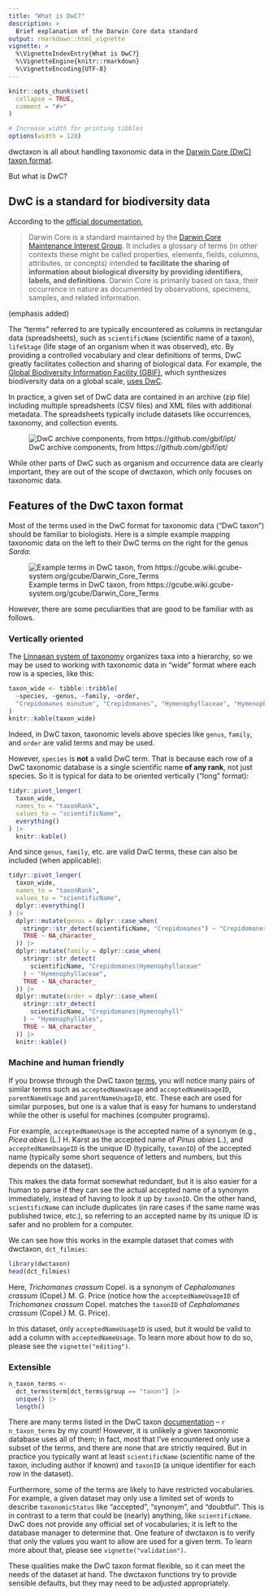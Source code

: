```yaml
---
title: "What is DwC?"
description: >
  Brief explanation of the Darwin Core data standard
output: rmarkdown::html_vignette
vignette: >
  %\VignetteIndexEntry{What is DwC?}
  %\VignetteEngine{knitr::rmarkdown}
  %\VignetteEncoding{UTF-8}
---
```


```r
knitr::opts_chunk$set(
  collapse = TRUE,
  comment = "#>"
)

# Increase width for printing tibbles
options(width = 120)
```

dwctaxon is all about handling taxonomic data in the [Darwin Core (DwC) taxon format](https://dwc.tdwg.org/terms/#taxon).

But what is DwC?

## DwC is a standard for biodiversity data

According to the [official documentation](https://dwc.tdwg.org/),

> Darwin Core is a standard maintained by the [Darwin Core Maintenance Interest Group](https://www.tdwg.org/standards/dwc/#maintenance%20group). It includes a glossary of terms (in other contexts these might be called properties, elements, fields, columns, attributes, or concepts) intended **to facilitate the sharing of information about biological diversity by providing identifiers, labels, and definitions**. Darwin Core is primarily based on taxa, their occurrence in nature as documented by observations, specimens, samples, and related information.

(emphasis added)

The "terms" referred to are typically encountered as columns in rectangular data (spreadsheets), such as `scientificName` (scientific name of a taxon), `lifeStage` (life stage of an organism when it was observed), etc. By providing a controlled vocabulary and clear definitions of terms, DwC greatly facilitates collection and sharing of biological data. For example, the [Global Biodiversity Information Facility (GBIF)](https://www.gbif.org/), which synthesizes biodiversity data on a global scale, [uses DwC](https://www.gbif.org/darwin-core).

In practice, a given set of DwC data are contained in an archive (zip file) including multiple spreadsheets (CSV files) and XML files with additional metadata. The spreadsheets typically include datasets like occurrences, taxonomy, and collection events.

![DwC archive components, from https://github.com/gbif/ipt/](dwca.png "Scheme of Darwing Core Archive, showing connected spreadsheets and metadata files contained in a zip archive")

While other parts of DwC such as organism and occurrence data are clearly important, they are out of the scope of dwctaxon, which only focuses on taxonomic data.

## Features of the DwC taxon format

Most of the terms used in the DwC format for taxonomic data ("DwC taxon") should be familiar to biologists. Here is a simple example mapping taxonomic data on the left to their DwC terms on the right for the genus *Sarda*:

![Example terms in DwC taxon, from https://gcube.wiki.gcube-system.org/gcube/Darwin_Core_Terms](https://gcube.wiki.gcube-system.org/images_gcube/c/c5/Sarda4.png "Visual example of terms in Darwin Core Taxon for the genus Sarda with a picture of this organism (a fish)")

However, there are some peculiarities that are good to be familiar with as follows.

### Vertically oriented

The [Linnaean system of taxonomy](https://en.wikipedia.org/wiki/Linnaean_taxonomy) organizes taxa into a hierarchy, so we may be used to working with taxonomic data in "wide" format where each row is a species, like this:

```r
taxon_wide <- tibble::tribble(
  ~species, ~genus, ~family, ~order,
  "Crepidomanes minutum", "Crepidomanes", "Hymenophyllaceae", "Hymenophyllales"
)
knitr::kable(taxon_wide)
```

Indeed, in DwC taxon, taxonomic levels above species like `genus`, `family`, and `order` are valid terms and may be used.

However, `species` is **not** a valid DwC term. That is because each row of a DwC taxonomic database is a single scientific name **of any rank**, not just species. So it is typical for data to be oriented vertically ("long" format):

```r
tidyr::pivot_longer(
  taxon_wide,
  names_to = "taxonRank",
  values_to = "scientificName",
  everything()
) |>
  knitr::kable()
```

And since `genus`, `family`, etc. are valid DwC terms, these can also be included (when applicable):

```r
tidyr::pivot_longer(
  taxon_wide,
  names_to = "taxonRank",
  values_to = "scientificName",
  dplyr::everything()
) |>
  dplyr::mutate(genus = dplyr::case_when(
    stringr::str_detect(scientificName, "Crepidomanes") ~ "Crepidomanes",
    TRUE ~ NA_character_
  )) |>
  dplyr::mutate(family = dplyr::case_when(
    stringr::str_detect(
      scientificName, "Crepidomanes|Hymenophyllaceae"
    ) ~ "Hymenophyllaceae",
    TRUE ~ NA_character_
  )) |>
  dplyr::mutate(order = dplyr::case_when(
    stringr::str_detect(
      scientificName, "Crepidomanes|Hymenophyll"
    ) ~ "Hymenophyllales",
    TRUE ~ NA_character_
  )) |>
  knitr::kable()
```

### Machine and human friendly

If you browse through the DwC taxon [terms](https://dwc.tdwg.org/terms/#taxon), you will notice many pairs of similar terms such as `acceptedNameUsage` and `acceptedNameUsageID`, `parentNameUsage` and `parentNameUsageID`, etc. These each are used for similar purposes, but one is a value that is easy for humans to understand while the other is useful for machines (computer programs).

For example, `acceptedNameUsage` is the accepted name of a synonym (e.g., *Picea abies* (L.) H. Karst as the accepted name of *Pinus abies* L.), and `acceptedNameUsageID` is the unique ID (typically, `taxonID`) of the accepted name (typically some short sequence of letters and numbers, but this depends on the dataset).

This makes the data format somewhat redundant, but it is also easier for a human to parse if they can see the actual accepted name of a synonym immediately, instead of having to look it up by `taxonID`. On the other hand, `scientificName` can include duplicates (in rare cases if the same name was published twice, etc.), so referring to an accepted name by its unique ID is safer and no problem for a computer.

We can see how this works in the example dataset that comes with dwctaxon, `dct_filmies`:

```r
library(dwctaxon)
head(dct_filmies)
```

Here, *Trichomanes crassum* Copel. is a synonym of *Cephalomanes crassum* (Copel.) M. G. Price (notice how the `acceptedNameUsageID` of *Trichomanes crassum* Copel. matches the `taxonID` of *Cephalomanes crassum* (Copel.) M. G. Price).

In this dataset, only `acceptedNameUsageID` is used, but it would be valid to add a column with `acceptedNameUsage`. To learn more about how to do so, please see the `vignette("editing")`.

### Extensible

```r
n_taxon_terms <-
  dct_terms$term[dct_terms$group == "taxon"] |>
  unique() |>
  length()
```

There are many terms listed in the DwC taxon [documentation](https://dwc.tdwg.org/terms/#taxon) -- `r n_taxon_terms` by my count! However, it is unlikely a given taxonomic database uses all of them; in fact, most that I've encountered only use a subset of the terms, and there are none that are strictly required. But in practice you typically want at least `scientificName` (scientific name of the taxon, including author if known) and `taxonID` (a unique identifier for each row in the dataset).

Furthermore, some of the terms are likely to have restricted vocabularies. For example, a given dataset may only use a limited set of words to describe `taxonomicStatus` like "accepted", "synonym", and "doubtful". This is in contrast to a term that could be (nearly) anything, like `scientificName`. DwC does not provide any official set of vocabularies; it is left to the database manager to determine that. One feature of dwctaxon is to verify that only the values you want to allow are used for a given term. To learn more about that, please see `vignette("validation")`.

These qualities make the DwC taxon format flexible, so it can meet the needs of the dataset at hand. The dwctaxon functions try to provide sensible defaults, but they may need to be adjusted appropriately. 

